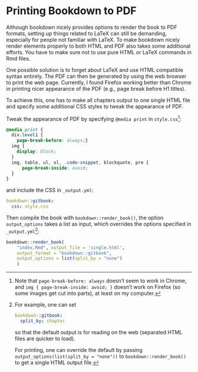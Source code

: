 # Printing Bookdown to PDF

Although bookdown nicely provides options to render the book to PDF formats, setting up things related to LaTeX can still be demanding, especially for people not familiar with LaTeX. To make bookdown nicely render elements properly to both HTML and PDF also takes some additional efforts. You have to make sure not to use pure HTML or LaTeX commands in Rmd files.

One possible solution is to forget about LaTeX and use HTML compatible syntax entirely. The PDF can then be generated by using the web browser to print the web page. Currently, I found Firefox working better than Chrome in printing nicer appearance of the PDF (e.g., page break before H1 titles).

To achieve this, one has to make all chapters output to one single HTML file and specify some additional CSS styles to tweak the appearance of PDF. 

Tweak the appearance of PDF by specifying `@media print` in `style.css`[^media_print]:

```css
@media print {
  div.level1 { 
    page-break-before: always;}
  img {
    display: block;
  }
  img, table, ul, ol, .code-snippet, blockquote, pre {
      page-break-inside: avoid;
  }
}
```

and include the CSS in `_output.yml`:

```yaml
bookdown::gitbook:
  css: style.css
```

Then compile the book with `bookdown::render_book()`,
the option `output_options` takes a list as input, which overrides the options specified in `_output.yml`[^output_options]:
```r
bookdown::render_book(
    "index.Rmd", output_file = 'single.html',
    output_format = "bookdown::gitbook",
    output_options = list(split_by = "none")
    )
```



[^media_print]: Note that `page-break-before: always` doesn't seem to work in Chrome, and `img { page-break-inside: avoid; }` doesn't work on Firefox (so some images get cut into parts), at least on my computer.


[^output_options]: For example, one can set
    ```yaml
    bookdown::gitbook:
      split_by: chapter
    ```
    so that the default output is for reading on the web (separated HTML files are quicker to load). 
    
    For printing, one can override the default by passing `output_options(list(split_by = "none"))` to `bookdown::render_book()` to get a single HTML output file.